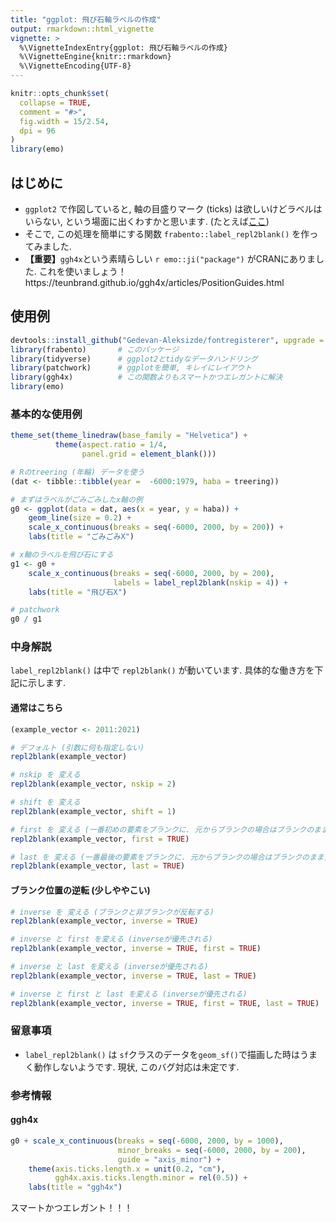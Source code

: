 ```yaml
---
title: "ggplot: 飛び石軸ラベルの作成"
output: rmarkdown::html_vignette
vignette: >
  %\VignetteIndexEntry{ggplot: 飛び石軸ラベルの作成}
  %\VignetteEngine{knitr::rmarkdown}
  %\VignetteEncoding{UTF-8}
---
```


```r
knitr::opts_chunk$set(
  collapse = TRUE,
  comment = "#>",
  fig.width = 15/2.54,
  dpi = 96
)
library(emo)
```

## はじめに
- `ggplot2` で作図していると, 軸の目盛りマーク (ticks) は欲しいけどラベルはいらない,
  という場面に出くわすかと思います. (たとえば[ここ](https://stackoverflow.com/questions/14490071/adding-minor-tick-marks-to-the-x-axis-in-ggplot2-with-no-labels))
- そこで, この処理を簡単にする関数 `frabento::label_repl2blank()` を作ってみました.
- **【重要】**`ggh4x`という素晴らしい `r emo::ji("package")` がCRANにありました. これを使いましょう！  
https://teunbrand.github.io/ggh4x/articles/PositionGuides.html


## 使用例
```r
devtools::install_github("Gedevan-Aleksizde/fontregisterer", upgrade = "never")
library(frabento)       # このパッケージ
library(tidyverse)      # ggplot2とtidyなデータハンドリング
library(patchwork)      # ggplotを簡単, キレイにレイアウト 
library(ggh4x)          # この関数よりもスマートかつエレガントに解決
library(emo)
```

### 基本的な使用例
```r
theme_set(theme_linedraw(base_family = "Helvetica") + 
          theme(aspect.ratio = 1/4,
                panel.grid = element_blank()))

# Rのtreering (年輪) データを使う
(dat <- tibble::tibble(year =  -6000:1979, haba = treering))

# まずはラベルがごみごみしたx軸の例
g0 <- ggplot(data = dat, aes(x = year, y = haba)) +
    geom_line(size = 0.2) +
    scale_x_continuous(breaks = seq(-6000, 2000, by = 200)) +
    labs(title = "ごみごみX")

# x軸のラベルを飛び石にする
g1 <- g0 + 
    scale_x_continuous(breaks = seq(-6000, 2000, by = 200),
                       labels = label_repl2blank(nskip = 4)) +
    labs(title = "飛び石X")

# patchwork
g0 / g1 
```

### 中身解説

`label_repl2blank()` は中で `repl2blank()` が動いています. 具体的な働き方を下記に示します.

#### 通常はこちら
```r
(example_vector <- 2011:2021)

# デフォルト (引数に何も指定しない)
repl2blank(example_vector)

# nskip を 変える 
repl2blank(example_vector, nskip = 2)

# shift を 変える 
repl2blank(example_vector, shift = 1)

# first を 変える (一番初めの要素をブランクに. 元からブランクの場合はブランクのまま)
repl2blank(example_vector, first = TRUE)

# last を 変える (一番最後の要素をブランクに. 元からブランクの場合はブランクのまま)
repl2blank(example_vector, last = TRUE)
```

#### ブランク位置の逆転 (少しややこい)
```r
# inverse を 変える (ブランクと非ブランクが反転する)
repl2blank(example_vector, inverse = TRUE)

# inverse と first を変える (inverseが優先される)
repl2blank(example_vector, inverse = TRUE, first = TRUE)

# inverse と last を変える (inverseが優先される)
repl2blank(example_vector, inverse = TRUE, last = TRUE)

# inverse と first と last を変える (inverseが優先される)
repl2blank(example_vector, inverse = TRUE, first = TRUE, last = TRUE)
```

### 留意事項
- `label_repl2blank()` は `sf`クラスのデータを`geom_sf()`で描画した時はうまく動作しないようです.
  現状, このバグ対応は未定です.

### 参考情報
#### ggh4x
```r
g0 + scale_x_continuous(breaks = seq(-6000, 2000, by = 1000),
                        minor_breaks = seq(-6000, 2000, by = 200),
                        guide = "axis_minor") +
    theme(axis.ticks.length.x = unit(0.2, "cm"),
          ggh4x.axis.ticks.length.minor = rel(0.5)) +
    labs(title = "ggh4x")
```

スマートかつエレガント！！！

